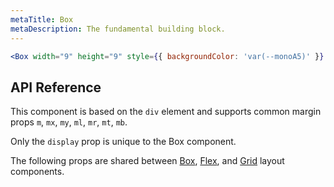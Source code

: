 ```yaml
---
metaTitle: Box
metaDescription: The fundamental building block.
---
```


```jsx live=true
<Box width="9" height="9" style={{ backgroundColor: 'var(--monoA5)' }} />
```

## API Reference

This component is based on the `div` element and supports common margin props `m`, `mx`, `my`, `ml`, `mr`, `mt`, `mb`.

Only the `display` prop is unique to the Box component.

<ThemesPropsTable name="box" />

The following props are shared between [Box](./box), [Flex](./flex), and [Grid](./grid) layout components.

<ThemesPropsTable name="layout" />
